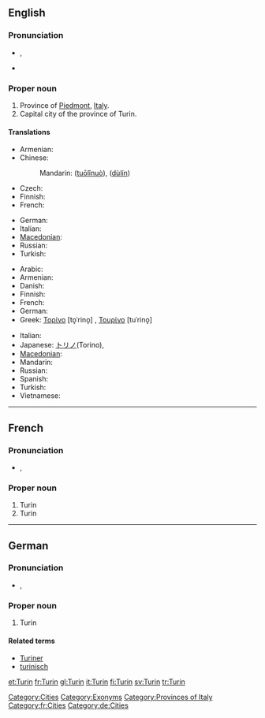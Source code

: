 ==English==

===Pronunciation===
* {{a|UK}} {{IPA|/tjɜː(ɹ)ˈɪn/}}, {{SAMPA|/tj3:(r)"In/}}
* {{rhymes|ɪn}}

===Proper noun===
{{en-proper noun}}

# Province of [[Piedmont]], [[Italy]].
# Capital city of the province of Turin.

====Translations====
{{trans-top|province}}
* Armenian: {{t|hy|Թուրին|tr=T’urin|sc=Armn}}
* Chinese:
*: Mandarin: {{zh-ts|托里諾|托里诺}} ([[tuō]][[lǐ]][[nuò]]), {{zh-ts|杜林|杜林}} ([[dù]][[lín]])
* Czech: {{t-|cs|Turín}}
* Finnish: {{t+|fi|Torino}}
* French: {{t+|fr|Turin}}
{{trans-mid}}
* German: {{t-|de|Turin}}
* Italian: {{t+|it|Torino}}
* [[Macedonian]]: {{t|mk|Торино|n|tr=Toríno|sc=Cyrl|xs=Macedonian}}
* Russian: {{t+|ru|Турин|tr=Turín|sc=Cyrl}}
* Turkish: {{t+|tr|Torino}}
{{trans-bottom}}

{{trans-top|city}}
* Arabic: {{t|ar|تورينو|m|tr=turiinu|sc=Arab}}
* Armenian: {{t|hy|Թուրին|tr=T’urin|sc=Armn}}
* Danish: {{t|da|Torino|c}}
* Finnish: {{t+|fi|Torino}}
* French: {{t+|fr|Turin}}
* German: {{t-|de|Turin|n}}
* Greek: [[Τορίνο]] [to̞ˈrino̞] {{n}}, [[Τουρίνο]] [tuˈrino̞] {{n}}
{{trans-mid}}
* Italian: {{t+|it|Torino|f}}
* Japanese: [[トリノ]](Torino),  {{t|ja|トリノ|tr=Torino|sc=Jpan}}
* [[Macedonian]]: {{t|mk|Торино|n|tr=Toríno|sc=Cyrl|xs=Macedonian}}
* Mandarin: {{t|zh|杜林|tr=Dùlín|sc=Hani}}
* Russian: {{t+|ru|Турин|m|tr=Turín|sc=Cyrl}}
* Spanish: {{t|es|Turín|m}}
* Turkish: {{t+|tr|Torino}}
* Vietnamese: {{t|vi|Torino}}
{{trans-bottom}}

[[Category:Cities]]
[[Category:Exonyms]]
[[Category:Provinces of Italy]]

----

==French==

===Pronunciation===
* {{IPA|/tyrɛ̃/|lang=fr}}, {{SAMPA|/tyrE~/|lang=fr}}

===Proper noun===
{{infl|fr|proper noun}}

# Turin {{qualifier|province}}
# Turin {{qualifier|city}}

[[Category:fr:Cities]]

----

==German==

===Pronunciation===
* {{IPA|/tuˈriːn/|lang=de}}, {{SAMPA|/tu"ri:n/|lang=de}}

===Proper noun===
{{infl|de|proper noun}}

# Turin

====Related terms====
* [[Turiner]]
* [[turinisch]]

[[Category:de:Cities]]

[[et:Turin]]
[[fr:Turin]]
[[gl:Turin]]
[[it:Turin]]
[[fi:Turin]]
[[sv:Turin]]
[[tr:Turin]]